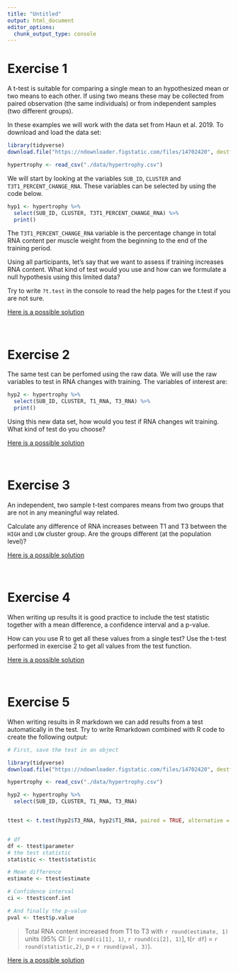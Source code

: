 ```yaml
---
title: "Untitled"
output: html_document
editor_options: 
  chunk_output_type: console
---
```



 <script language="javascript"> 
    function toggle(num) {
      var ele = document.getElementById("toggleText" + num);
      var text = document.getElementById("displayText" + num);
      if(ele.style.display == "block") {
        ele.style.display = "none";
        text.innerHTML = "show";
      }
      else {
        ele.style.display = "block";
        text.innerHTML = "hide";
      }
   } 
  </script>


# Exercise 1

A t-test is suitable for comparing a single mean to an hypothesized mean or two means to each other. If using two means these may be collected from paired observation (the same individuals) or from independent samples (two different groups).

In these examples we will work with the data set from Haun et al. 2019. To download and load the data set:

```r

library(tidyverse)
download.file("https://ndownloader.figstatic.com/files/14702420", destfile = "./data/hypertrophy.csv")

hypertrophy <- read_csv("./data/hypertrophy.csv")

```

We will start by looking at the variables `SUB_ID`, `CLUSTER` and `T3T1_PERCENT_CHANGE_RNA`. These variables can be selected by using the code below.

```r
hyp1 <- hypertrophy %>%
  select(SUB_ID, CLUSTER, T3T1_PERCENT_CHANGE_RNA) %>%
  print()

```

The `T3T1_PERCENT_CHANGE_RNA` variable is the percentage change in total RNA content per muscle weight from the beginning to the end of the training period. 

Using all participants, let's say that we want to assess if training increases RNA content. What kind of test would you use and how can we formulate a null hypothesis using this limited data? 

Try to write `?t.test` in the console to read the help pages for the t.test if you are not sure.


 <a id="displayText" href="javascript:toggle(1);">Here is a possible solution</a>
  <div id="toggleText1" style="display: none">
  
A one sample t-test can be used to test is a mean differs from a nulll hypothesis. Above we state a directional question "if training *increases* RNA content". If we want to keep this direction in the statistical hypothesis we want to use a one sample, one-tailed t-test with a directional alternative hypothesis `alternative = "greater"`.

We could also be open to the hypothesis that RNA content can be lower or higher than 0. This would imply a two-tailed test, only testing difference (`alternative = "two.sided"`). 

Since the variable of interest is calculated as a change (in percentage) the null hypothesis of no change equals 0 in percentage change. 

```r
# To acces the specific variable 
t.test(hyp1$T3T1_PERCENT_CHANGE_RNA, mu = 0, alternative = "two.sided")
```

The confidence interval together with the p-value suggests that this result, or an even more extreme results is improbable if the null hypothesis is true. 

  </div>
  </br>         


# Exercise 2

The same test can be perfomed using the raw data. We will use the raw variables to test in RNA changes with training. The variables of interest are: 

```r
hyp2 <- hypertrophy %>%
  select(SUB_ID, CLUSTER, T1_RNA, T3_RNA) %>%
  print()
```

Using this new data set, how would you test if RNA changes wit training. What kind of test do you choose?


 <a id="displayText" href="javascript:toggle(2);">Here is a possible solution</a>
  <div id="toggleText2" style="display: none">
  
  The data are paired, meaning that we now have two data points from each participant. In the t-test function we need to specify `paired = TRUE` in this case. The null hypothesis can still be directional or "two.sided". 
  
```r

t.test(hyp2$T3_RNA, hyp2$T1_RNA, paired = TRUE, alternative = "two.sided")

```
  
How does this correspond to the test of percentage change above?


  </div>
  </br>         


# Exercise 3
An independent, two sample t-test compares means from two groups that are not in any meaningful way related.

Calculate any difference of RNA increases between T1 and T3 between the `HIGH` and `LOW` cluster group. Are the groups different (at the population level)? 

 <a id="displayText" href="javascript:toggle(3);">Here is a possible solution</a>
  <div id="toggleText3" style="display: none">
  
We could use the change score, not converted to percentages to compare the groups. We have to remove participants not belonging to any group. 

```r
hyp3 <- hypertrophy %>%
  select(SUB_ID, CLUSTER, T3T1__RNA) %>%
  filter(!is.na(CLUSTER)) %>%
  print()
```

The t-test can now be used with a formula. We want to explain the variable `T3T1__RNA` with the grouping variable (`CLUSTER`). In R we can write this as a formula `T3T1__RNA  ~ CLUSTER`. In the help-pages of `t.test`we can see that a method exists for class formula. This means that the function can be used differently than what we have previously done. Notice also that the data argument is needed since we do not enter the data directly.

```r

t.test(T3T1__RNA  ~ CLUSTER, data = hyp3)

```

What conclusions do you draw from the results?

 <a id="displayText" href="javascript:toggle(31);">Here is a possible solution</a>
  <div id="toggleText31" style="display: none">

  The mean increase in the LOW group is slightly higher than in the HIGH group, however the results are not so different than what would be expected in the null hypothesis was true. We do not have strong evidence against the null
  
  It is a good idea to plot the data to see what is going on. A simple boxplot will tell the story
  
```r

hyp3 %>%
  ggplot(aes(CLUSTER, T3T1__RNA)) + geom_b

```
  
  
  </div>
  </br>   


  </div>
  </br>         


# Exercise 4

When writing up results it is good practice to include the test statistic together with a mean difference, a confidence interval and a p-value. 

How can you use R to get all these values from a single test? Use the t-test performed in exercise 2 to get all values from the test function. 


 <a id="displayText" href="javascript:toggle(4);">Here is a possible solution</a>
  <div id="toggleText4" style="display: none">
  
```r
# First, save the test in an object

ttest <- t.test(hyp2$T3_RNA, hyp2$T1_RNA, paired = TRUE, alternative = "two.sided")


# the test statistic
ttest$statistic

# Mean difference 
ttest$estimate

# Confidence interval
ttest$conf.int

# The confidence interval is two numbers the upper and the lower value
# to get only the lower
ttest$conf.int[1]

# And the upper
ttest$conf.int[2]

# And finally the p-value
ttest$p.value

```


  </div>
  </br>         


# Exercise 5
When writing results in R markdown we can add results from a test automatically in the test. Try to write Rmarkdown combined with R code to create the following output:

```r
# First, save the test in an object

library(tidyverse)
download.file("https://ndownloader.figstatic.com/files/14702420", destfile = "./data/hypertrophy.csv")

hypertrophy <- read_csv("./data/hypertrophy.csv")

hyp2 <- hypertrophy %>%
  select(SUB_ID, CLUSTER, T1_RNA, T3_RNA) 


ttest <- t.test(hyp2$T3_RNA, hyp2$T1_RNA, paired = TRUE, alternative = "two.sided")


# df
df <- ttest$parameter
# the test statistic
statistic <- ttest$statistic

# Mean difference 
estimate <- ttest$estimate

# Confidence interval
ci <- ttest$conf.int

# And finally the p-value
pval <- ttest$p.value

```


> Total RNA content increased from T1 to T3 with `r round(estimate, 1)` units (95% CI: [`r round(ci[1], 1)`, `r round(ci[2], 1)`], t(`r df`) = `r round(statistic,2)`, p = `r round(pval, 3)`).

 <a id="displayText" href="javascript:toggle(5);">Here is a possible solution</a>
  <div id="toggleText5" style="display: none">
  
I first saves the t-test in an oject from where I save all values that I'm interested in. 
```r

hypertrophy <- read_csv("./data/hypertrophy.csv")

hyp2 <- hypertrophy %>%
  select(SUB_ID, CLUSTER, T1_RNA, T3_RNA) 

# First, save the test in an object
ttest <- t.test(hyp2$T3_RNA, hyp2$T1_RNA, paired = TRUE, alternative = "two.sided")


# degress of freedom
df <- ttest$parameter
# the test statistic
statistic <- ttest$statistic
# Mean difference 
estimate <- ttest$estimate
# Confidence interval
ci <- ttest$conf.int
# And finally the p-value
pval <- ttest$p.value

```

I then write up a section combining text and R code

```r
Total RNA content increased from T1 to T3 with `r round(estimate, 1)` units (95% CI: [`r round(ci[1], 1)`, `r round(ci[2], 1)`], t(`r df`) = `r round(statistic,2)`, p = `r round(pval, 3)`).
```


  </div>
  </br>         


